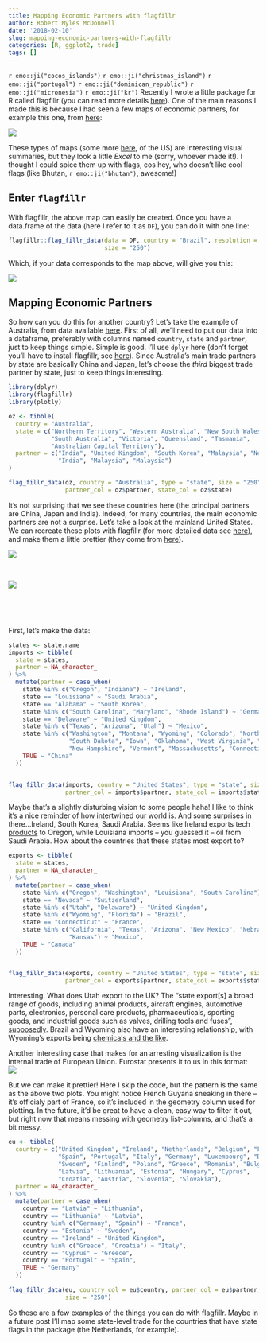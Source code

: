 ```yaml
---
title: Mapping Economic Partners with flagfillr
author: Robert Myles McDonnell
date: '2018-02-10'
slug: mapping-economic-partners-with-flagfillr
categories: [R, ggplot2, trade]
tags: []
---
```


`r emo::ji("cocos_islands")` `r emo::ji("christmas_island")` `r emo::ji("portugal")` `r emo::ji("dominican_republic")` `r emo::ji("micronesia")` `r emo::ji("kr")`
Recently I wrote a little package for R called flagfillr (you can read more details [here](https://github.com/RobertMyles/flagfillr)). One of the main reasons I made this is because I had seen a few maps of economic partners, for example this one, from [here](http://drunkeynesian.blogspot.com.br/2017/11/o-que-os-estados-brasileiros-exportam.html):  

![](https://i.imgur.com/6aL6KI9.png)

These types of maps (some more [here](http://www.businessinsider.com/us-state-import-export-international-trade-partner-map-2017-11), of the US) are interesting visual summaries, but they look a little *Excel* to me (sorry, whoever made it!). I thought I could spice them up with flags, cos hey, who doesn't like cool flags (like Bhutan, `r emo::ji("bhutan")`, awesome!)

## Enter `flagfillr`

With flagfillr, the above map can easily be created. Once you have a data.frame of the data (here I refer to it as `DF`), you can do it with one line: 
```r
flagfillr::flag_fillr_data(data = DF, country = "Brazil", resolution = "large",
                           size = "250")
```

Which, if your data corresponds to the map above, will give you this: 

![](https://i.imgur.com/qbNUhbY.png)


## Mapping Economic Partners

So how can you do this for another country? Let's take the example of Australia, from data available [here](http://dfat.gov.au/trade/resources/trade-at-a-glance/Pages/goods-by-state.aspx). First of all, we'll need to put our data into a dataframe, preferably with columns named `country`, `state` and `partner`, just to keep things simple. Simple is good. I'll use `dplyr` here (don't forget you'll have to install flagfillr, see [here](https://github.com/RobertMyles/flagfillr)). Since Australia's main trade partners by state are basically China and Japan, let's choose the *third* biggest trade partner by state, just to keep things interesting. 

```r
library(dplyr)
library(flagfillr) 
library(plotly)

oz <- tibble(
  country = "Australia",
  state = c("Northern Territory", "Western Australia", "New South Wales",
            "South Australia", "Victoria", "Queensland", "Tasmania",
            "Australian Capital Territory"),
  partner = c("India", "United Kingdom", "South Korea", "Malaysia", "New Zealand",
              "India", "Malaysia", "Malaysia")
)

flag_fillr_data(oz, country = "Australia", type = "state", size = "250",
                partner_col = oz$partner, state_col = oz$state)
```


It's not surprising that we see these countries here (the principal partners are China, Japan and India). Indeed, for many countries, the main economic partners are not a surprise. Let's take a look at the mainland United States. We can recreate these plots with flagfillr (for more detailed data see [here](https://www.census.gov/foreign-trade/statistics/state/data/index.html)), and make them a little prettier (they come from [here](http://www.businessinsider.com/us-state-import-export-international-trade-partner-map-2017-11)). 

![](https://i.imgur.com/6D6PJD4.png)

<br>

![](https://i.imgur.com/J16wz88.png)

<br>

<br>

First, let's make the data:  

```r
states <- state.name
imports <- tibble(
  state = states,
  partner = NA_character_
) %>% 
  mutate(partner = case_when(
    state %in% c("Oregon", "Indiana") ~ "Ireland",
    state == "Louisiana" ~ "Saudi Arabia",
    state == "Alabama" ~ "South Korea",
    state %in% c("South Carolina", "Maryland", "Rhode Island") ~ "Germany",
    state == "Delaware" ~ "United Kingdom",
    state %in% c("Texas", "Arizona", "Utah") ~ "Mexico",
    state %in% c("Washington", "Montana", "Wyoming", "Colorado", "North Dakota", 
                 "South Dakota", "Iowa", "Oklahoma", "West Virginia", "Maine",
                 "New Hampshire", "Vermont", "Massachusetts", "Connecticut") ~"Canada",
    TRUE ~ "China"
  ))


flag_fillr_data(imports, country = "United States", type = "state", size = "250",
                partner_col = imports$partner, state_col = imports$state)

```


Maybe that's a slightly disturbing vision to some people haha! I like to think it's a nice reminder of how intertwined our world is. And some surprises in there...Ireland, South Korea, Saudi Arabia. Seems like Ireland exports tech [products](https://www.census.gov/foreign-trade/statistics/state/data/wy.html) to Oregon, while Louisiana imports -- you guessed it -- oil from Saudi Arabia. How about the countries that these states most export to?

```r
exports <- tibble(
  state = states,
  partner = NA_character_
) %>% 
  mutate(partner = case_when(
    state %in% c("Oregon", "Washington", "Louisiana", "South Carolina") ~ "China",
    state == "Nevada" ~ "Switzerland",
    state %in% c("Utah", "Delaware") ~ "United Kingdom",
    state %in% c("Wyoming", "Florida") ~ "Brazil",
    state == "Connecticut" ~ "France",
    state %in% c("California", "Texas", "Arizona", "New Mexico", "Nebraska", 
                 "Kansas") ~ "Mexico",
    TRUE ~ "Canada"
  ))


flag_fillr_data(exports, country = "United States", type = "state", size = "250",
                partner_col = exports$partner, state_col = exports$state)

```



Interesting. What does Utah export to the UK? The "state export[s] a broad range of goods, including animal products, aircraft engines, automotive parts, electronics, personal care products, pharmaceuticals, sporting goods, and industrial goods such as valves, drilling tools and fuses", [supposedly](https://www.deseretnews.com/article/865601174/British-diplomat-lauds-UK-trade-relations-with-Utah.html). Brazil and Wyoming also have an interesting relationship, with Wyoming's exports being [chemicals and the like](https://www.census.gov/foreign-trade/statistics/state/data/wy.html). 


Another interesting case that makes for an arresting visualization is the internal trade of European Union. Eurostat presents it to us in this format:  
![](https://i.imgur.com/PikLKyh.png)

But we can make it prettier! Here I skip the code, but the pattern is the same as the above two plots. You might notice French Guyana sneaking in there -- it's officialy part of France, so it's included in the geometry column used for plotting. In the future, it'd be great to have a clean, easy way to filter it out, but right now that means messing with geometry list-columns, and that's a bit messy.  

```r
eu <- tibble(
  country = c("United Kingdom", "Ireland", "Netherlands", "Belgium", "France",
              "Spain", "Portugal", "Italy", "Germany", "Luxembourg", "Denmark",
              "Sweden", "Finland", "Poland", "Greece", "Romania", "Bulgaria",
              "Latvia", "Lithuania", "Estonia", "Hungary", "Cyprus",
              "Croatia", "Austria", "Slovenia", "Slovakia"),
  partner = NA_character_
) %>% 
  mutate(partner = case_when(
    country == "Latvia" ~ "Lithuania",
    country == "Lithuania" ~ "Latvia",
    country %in% c("Germany", "Spain") ~ "France",
    country == "Estonia" ~ "Sweden",
    country == "Ireland" ~ "United Kingdom",
    country %in% c("Greece", "Croatia") ~ "Italy",
    country == "Cyprus" ~ "Greece",
    country == "Portugal" ~ "Spain",
    TRUE ~ "Germany"
  ))
  
flag_fillr_data(eu, country_col = eu$country, partner_col = eu$partner, 
                size = "250")

```


So these are a few examples of the things you can do with flagfillr. Maybe in a future post I'll map some state-level trade for the countries that have state flags in the package (the Netherlands, for example). 


